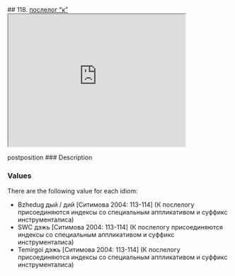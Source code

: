 ## 118. <a href =  'https://agricolamz.github.io/The_Circassian_Isoglosses_Database/118.html'>послелог "к"</a><div class='box'><iframe src='https://agricolamz.github.io/The_Circassian_Isoglosses_Database/118.html' width = '400px' height = '300px'></iframe></div>postposition
### Description



### Values
There are the following value for each idiom:

* Bzhedug  дый / дий [Ситимова 2004: 113-114] (К послелогу присоединяются индексы со специальным аппликативом и суффикс инструменталиса)
* SWC  дэжь [Ситимова 2004: 113-114] (К послелогу присоединяются индексы со специальным аппликативом и суффикс инструменталиса)
* Temirgoi  дэжь [Ситимова 2004: 113-114] (К послелогу присоединяются индексы со специальным аппликативом и суффикс инструменталиса)

